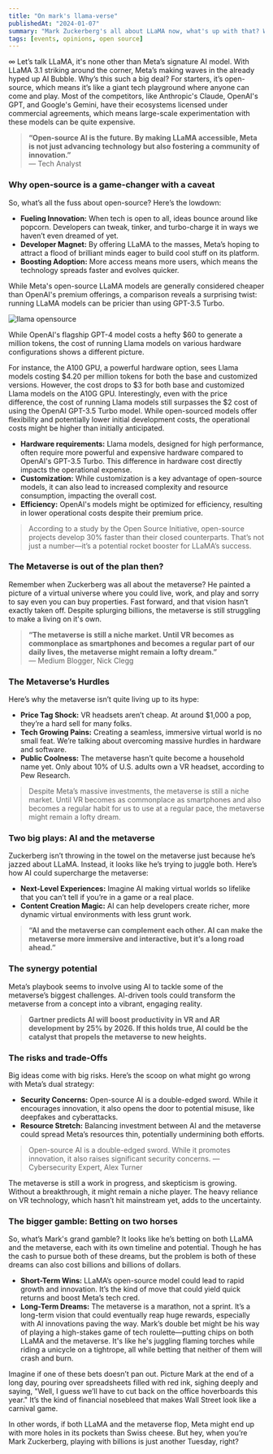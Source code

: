 ```yaml
---
title: "On mark's llama-verse"
publishedAt: "2024-01-07"
summary: "Mark Zuckerberg's all about LLaMA now, what's up with that? What happened to his metaverse ambition?"
tags: [events, opinions, open source]
---
```

∞ Let’s talk LLaMA,  it's none other than Meta’s signature AI model. With LLaMA 3.1 striking around the corner, Meta’s making waves in the already hyped up AI Bubble. Why’s this such a big deal? For starters, it’s open-source, which means it’s like a giant tech playground where anyone can come and play. Most of the competitors, like Anthropic's Claude, OpenAI's GPT, and Google's Gemini, have their ecosystems licensed under commercial agreements, which means large-scale experimentation with these models can be quite expensive.

> **“Open-source AI is the future. By making LLaMA accessible, Meta is not just advancing technology but also fostering a community of innovation.”**  
> — Tech Analyst

### Why open-source is a game-changer with a caveat

So, what’s all the fuss about open-source? Here’s the lowdown:

- **Fueling Innovation:** When tech is open to all, ideas bounce around like popcorn. Developers can tweak, tinker, and turbo-charge it in ways we haven’t even dreamed of yet.
- **Developer Magnet:** By offering LLaMA to the masses, Meta’s hoping to attract a flood of brilliant minds eager to build cool stuff on its platform.
- **Boosting Adoption:** More access means more users, which means the technology spreads faster and evolves quicker.

While Meta's open-source LLaMA models are generally considered cheaper than OpenAI's premium offerings, a comparison reveals a surprising twist: running LLaMA models can be pricier than using GPT-3.5 Turbo.

![llama opensource](https://tii.imgix.net/production/articles/11630/504ef468-9520-4cf7-882f-9e5896f17068-s6kmbP.png?auto=compress&fit=crop&auto=format)

<Callout>
  While OpenAI's flagship GPT-4 model costs a hefty $60 to generate a million
  tokens, the cost of running Llama models on various hardware configurations
  shows a different picture.
</Callout>

For instance, the A100 GPU, a powerful hardware option, sees Llama models costing $4.20 per million tokens for both the base and customized versions. However, the cost drops to $3 for both base and customized Llama models on the A10G GPU. Interestingly, even with the price difference, the cost of running Llama models still surpasses the $2 cost of using the OpenAI GPT-3.5 Turbo model.
While open-sourced models offer flexibility and potentially lower initial development costs, the operational costs might be higher than initially anticipated.

- **Hardware requirements:** Llama models, designed for high performance, often require more powerful and expensive hardware compared to OpenAI's GPT-3.5 Turbo. This difference in hardware cost directly impacts the operational expense.
- **Customization:** While customization is a key advantage of open-source models, it can also lead to increased complexity and resource consumption, impacting the overall cost.
- **Efficiency:** OpenAI's models might be optimized for efficiency, resulting in lower operational costs despite their premium price.

> According to a study by the Open Source Initiative, open-source projects develop 30% faster than their closed counterparts. That’s not just a number—it’s a potential rocket booster for LLaMA’s success.

### The Metaverse is out of the plan then?

Remember when Zuckerberg was all about the metaverse? He painted a picture of a virtual universe where you could live, work, and play and sorry to say even you can buy properties. Fast forward, and that vision hasn’t exactly taken off. Despite splurging billions, the metaverse is still struggling to make a living on it's own.

> **“The metaverse is still a niche market. Until VR becomes as commonplace as smartphones and becomes a regular part of our daily lives, the metaverse might remain a lofty dream.”**  
> — Medium Blogger, Nick Clegg

### The Metaverse’s Hurdles

Here’s why the metaverse isn’t quite living up to its hype:

- **Price Tag Shock:** VR headsets aren’t cheap. At around $1,000 a pop, they’re a hard sell for many folks.
- **Tech Growing Pains:** Creating a seamless, immersive virtual world is no small feat. We’re talking about overcoming massive hurdles in hardware and software.
- **Public Coolness:** The metaverse hasn’t quite become a household name yet. Only about 10% of U.S. adults own a VR headset, according to Pew Research.

> Despite Meta’s massive investments, the metaverse is still a niche market. Until VR becomes as commonplace as smartphones and also becomes a regular habit for us to use at a regular pace, the metaverse might remain a lofty dream.

### Two big plays: AI and the metaverse

Zuckerberg isn’t throwing in the towel on the metaverse just because he’s jazzed about LLaMA. Instead, it looks like he’s trying to juggle both. Here’s how AI could supercharge the metaverse:

- **Next-Level Experiences:** Imagine AI making virtual worlds so lifelike that you can’t tell if you’re in a game or a real place.
- **Content Creation Magic:** AI can help developers create richer, more dynamic virtual environments with less grunt work.

> **“AI and the metaverse can complement each other. AI can make the metaverse more immersive and interactive, but it’s a long road ahead.”**

### The synergy potential

Meta’s playbook seems to involve using AI to tackle some of the metaverse’s biggest challenges. AI-driven tools could transform the metaverse from a concept into a vibrant, engaging reality.

> **Gartner predicts AI will boost productivity in VR and AR development by 25% by 2026. If this holds true, AI could be the catalyst that propels the metaverse to new heights.**

### The risks and trade-Offs

Big ideas come with big risks. Here’s the scoop on what might go wrong with Meta’s dual strategy:

- **Security Concerns:** Open-source AI is a double-edged sword. While it encourages innovation, it also opens the door to potential misuse, like deepfakes and cyberattacks.
- **Resource Stretch:** Balancing investment between AI and the metaverse could spread Meta’s resources thin, potentially undermining both efforts.

> Open-source AI is a double-edged sword. While it promotes innovation, it also raises significant security concerns.
> — Cybersecurity Expert, Alex Turner

The metaverse is still a work in progress, and skepticism is growing. Without a breakthrough, it might remain a niche player. The heavy reliance on VR technology, which hasn’t hit mainstream yet, adds to the uncertainty.

### The bigger gamble: Betting on two horses

So, what’s Mark's grand gamble? It looks like he’s betting on both LLaMA and the metaverse, each with its own timeline and potential. Though he has the cash to pursue both of these dreams, but the problem is both of these dreams can also cost billions and billions of dollars.

- **Short-Term Wins:** LLaMA’s open-source model could lead to rapid growth and innovation. It’s the kind of move that could yield quick returns and boost Meta’s tech cred.
- **Long-Term Dreams:** The metaverse is a marathon, not a sprint. It’s a long-term vision that could eventually reap huge rewards, especially with AI innovations paving the way.
  Mark’s double bet might be his way of playing a high-stakes game of tech roulette—putting chips on both LLaMA and the metaverse. It's like he's juggling flaming torches while riding a unicycle on a tightrope, all while betting that neither of them will crash and burn.

Imagine if one of these bets doesn’t pan out. Picture Mark at the end of a long day, pouring over spreadsheets filled with red ink, sighing deeply and saying, "Well, I guess we’ll have to cut back on the office hoverboards this year." It’s the kind of financial nosebleed that makes Wall Street look like a carnival game.

In other words, if both LLaMA and the metaverse flop, Meta might end up with more holes in its pockets than Swiss cheese. But hey, when you’re Mark Zuckerberg, playing with billions is just another Tuesday, right?
